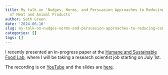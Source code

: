 ```yaml
---
title: My talk on 'Nudges, Norms, and Persuasion Approaches to Reducing Consumption
  of Meat and Animal Products'
author: Seth Green
date: '2024-06-10'
slug: my-talk-on-nudges-norms-and-persuasion-approaches-to-reducing-consumption-of-meat-and-animal-products
categories: []
tags: []
---
```


I recently presented an in-progress paper at the [Humane and Sustainable Food Lab](https://www.foodlabstanford.com/), where I will be taking a research scientist job starting on July 1st.

The recording is on [YouTube](https://www.youtube.com/watch?v=oW2dZmUCVQU) and the slides are [here](https://www.dropbox.com/scl/fi/kuk72ekmzopdnstadqwwn/nudges_norms_persuasion_presentation.pdf?rlkey=rcmq6ng6vphkbvc9z7awveo0j&dl=0).